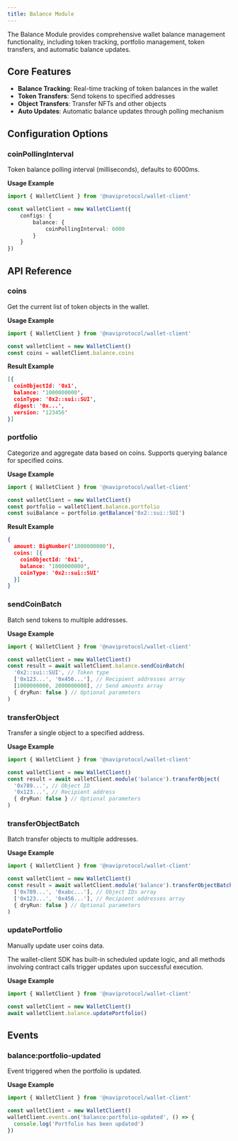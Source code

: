 ```yaml
---
title: Balance Module
---
```


The Balance Module provides comprehensive wallet balance management functionality, including token tracking, portfolio management, token transfers, and automatic balance updates.

## Core Features

- **Balance Tracking**: Real-time tracking of token balances in the wallet
- **Token Transfers**: Send tokens to specified addresses
- **Object Transfers**: Transfer NFTs and other objects
- **Auto Updates**: Automatic balance updates through polling mechanism

## Configuration Options

### coinPollingInterval

Token balance polling interval (milliseconds), defaults to 6000ms.

**Usage Example**

```ts
import { WalletClient } from '@naviprotocol/wallet-client'

const walletClient = new WalletClient({
    configs: {
        balance: {
            coinPollingInterval: 6000
        }
    }
})
``` 

## API Reference

### coins

Get the current list of token objects in the wallet.

**Usage Example**

```ts
import { WalletClient } from '@naviprotocol/wallet-client'

const walletClient = new WalletClient()
const coins = walletClient.balance.coins
```

**Result Example**
```json
[{
  coinObjectId: '0x1',
  balance: '1000000000',
  coinType: '0x2::sui::SUI',
  digest: '0x...',
  version: '123456'
}]
```

### portfolio

Categorize and aggregate data based on coins. Supports querying balance for specified coins.

**Usage Example**

```ts
import { WalletClient } from '@naviprotocol/wallet-client'

const walletClient = new WalletClient()
const portfolio = walletClient.balance.portfolio
const suiBalance = portfolio.getBalance('0x2::sui::SUI')
```

**Result Example**
```json
{
  amount: BigNumber('1000000000'),
  coins: [{
    coinObjectId: '0x1',
    balance: '1000000000',
    coinType: '0x2::sui::SUI'
  }]
}
```


### sendCoinBatch

Batch send tokens to multiple addresses.

**Usage Example**

```ts
import { WalletClient } from '@naviprotocol/wallet-client'

const walletClient = new WalletClient()
const result = await walletClient.balance.sendCoinBatch(
  '0x2::sui::SUI', // Token type
  ['0x123...', '0x456...'], // Recipient addresses array
  [1000000000, 2000000000], // Send amounts array
  { dryRun: false } // Optional parameters
)
```

### transferObject

Transfer a single object to a specified address.

**Usage Example**

```ts
import { WalletClient } from '@naviprotocol/wallet-client'

const walletClient = new WalletClient()
const result = await walletClient.module('balance').transferObject(
  '0x789...', // Object ID
  '0x123...', // Recipient address
  { dryRun: false } // Optional parameters
)
```

### transferObjectBatch

Batch transfer objects to multiple addresses.

**Usage Example**

```ts
import { WalletClient } from '@naviprotocol/wallet-client'

const walletClient = new WalletClient()
const result = await walletClient.module('balance').transferObjectBatch(
  ['0x789...', '0xabc...'], // Object IDs array
  ['0x123...', '0x456...'], // Recipient addresses array
  { dryRun: false } // Optional parameters
)
```

### updatePortfolio

Manually update user coins data.

The wallet-client SDK has built-in scheduled update logic, and all methods involving contract calls trigger updates upon successful execution.

**Usage Example**

```ts
import { WalletClient } from '@naviprotocol/wallet-client'

const walletClient = new WalletClient()
await walletClient.balance.updatePortfolio()
```

## Events

### balance:portfolio-updated

Event triggered when the portfolio is updated.

**Usage Example**

```ts
import { WalletClient } from '@naviprotocol/wallet-client'

const walletClient = new WalletClient()
walletClient.events.on('balance:portfolio-updated', () => {
  console.log('Portfolio has been updated')
})
```

